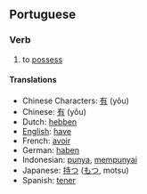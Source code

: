 ==Portuguese==
===Verb===
# to [[possess]]

====Translations====
*Chinese Characters: [[有]] (yǒu)
*Chinese: [[有]] (yǒu)
*Dutch: [[hebben]]
*[[English]]: [[have]]
*French: [[avoir]]
*German: [[haben]]
*Indonesian: [[punya]], [[punya|mempunyai]]
*Japanese: [[持つ]] ([[もつ]], motsu)
*Spanish: [[tener]]